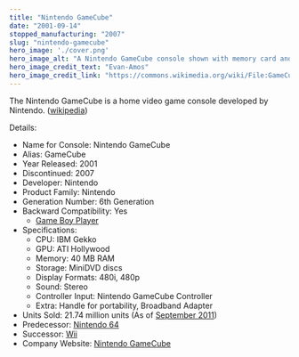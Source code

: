 ```yaml
---
title: "Nintendo GameCube"
date: "2001-09-14"
stopped_manufacturing: "2007"
slug: "nintendo-gamecube"
hero_image: './cover.png'
hero_image_alt: "A Nintendo GameCube console shown with memory card and a standard controller."
hero_image_credit_text: "Evan-Amos"
hero_image_credit_link: "https://commons.wikimedia.org/wiki/File:GameCube-Console-Set.png"
---
```


The Nintendo GameCube is a home video game console developed by Nintendo. ([wikipedia](https://en.wikipedia.org/wiki/GameCube))

Details:
- Name for Console: Nintendo GameCube
- Alias: GameCube
- Year Released: 2001
- Discontinued: 2007
- Developer: Nintendo
- Product Family: Nintendo
- Generation Number: 6th Generation
- Backward Compatibility: Yes
	- [Game Boy Player](https://en.wikipedia.org/wiki/Game_Boy_Player)
- Specifications:
	- CPU: IBM Gekko
	- GPU: ATI Hollywood
	- Memory: 40 MB RAM
	- Storage: MiniDVD discs
	- Display Formats: 480i, 480p
	- Sound: Stereo
	- Controller Input: Nintendo GameCube Controller
	- Extra: Handle for portability, Broadband Adapter
- Units Sold: 21.74 million units (As of [September 2011](https://en.wikipedia.org/wiki/GameCube))
- Predecessor: [Nintendo 64](../nintendo-64)
- Successor: [Wii](../wii)
- Company Website: [Nintendo GameCube](https://www.nintendo.co.uk/Hardware/Nintendo-History/Nintendo-GameCube/Nintendo-GameCube-627129.html)
